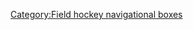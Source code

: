 {{Navbox
| name  = 亞洲盃曲棍球賽
| bodyclass = hlist
| title = [[亞洲盃曲棍球賽]]
| state = {{{state|autocollapse}}}
|titlestyle = background: #00DD00
|groupstyle = background: #00DD00
|group1 =男子
|group2 =女子
|list1=
* [[1982年亞洲盃男子曲棍球賽|喀拉蚩 1982]]
* [[1985年亞洲盃男子曲棍球賽|達卡 1985]]
* [[1989年亞洲盃男子曲棍球賽|新德里 1989]]
* [[1993年亞洲盃男子曲棍球賽|廣島市 1993]]
* [[1997年亞洲盃男子曲棍球賽|吉隆坡 1997]]
* [[2001年亞洲盃男子曲棍球賽|吉隆坡 2001]]
* [[2005年亞洲盃男子曲棍球賽|金奈 2005]]
* [[2009年亞洲盃男子曲棍球賽|關丹 2009]]
* [[2013年亞洲盃男子曲棍球賽|怡保 2013]]
* [[2017年亞洲盃男子曲棍球賽|达卡 2017]]
|list2=
* [[1985年亞洲盃女子曲棍球賽|首爾 1985]]
* [[1999年亞洲盃女子曲棍球賽|香港 1989]]
* [[1993年亞洲盃女子曲棍球賽|廣島市 1993]]
* [[1999年亞洲盃女子曲棍球賽|新德里 1999]]
* [[2004年亞洲盃女子曲棍球賽|新德里 2004]]
* [[2007年亞洲盃女子曲棍球賽|香港 2007]]
* [[2009年亞洲盃女子曲棍球賽|巴吞他尼府 2009]]
* [[2013年亞洲盃女子曲棍球賽|吉隆坡 2013]]
* [[2017年亞洲盃女子曲棍球賽|各务原 2017]]
}}<noinclude>
{{collapsible option}}
[[Category:Field hockey navigational boxes]]
</noinclude>